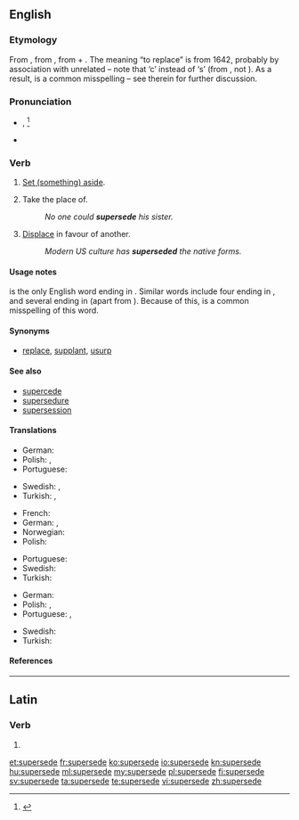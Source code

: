 ==English==

===Etymology===
From {{etyl|frm|en}} {{term|superseder||lang=frm|postpone, defer}}, from {{etyl|la}} {{term|supersedeo|supersedere|lang=la}}, from {{term|super||lang=la|over}} + {{term|sedeo|sedere|lang=la|to sit}}. The meaning “to replace” is from 1642, probably by association with unrelated {{term|precede|lang=en}} – note that ‘c’ instead of ‘s’ (from {{term|cedere||to go|lang=la}}, not {{term|sedere||to sit|lang=la}}). As a result, {{term|supercede|lang=en}} is a common misspelling – see therein for further discussion.

===Pronunciation===
* {{IPA|/suwpɹ̩ˈsijd/}}, {{IPA|/ˌsuːpəˈsiːd/}}<ref>{{R:TheFreeDictionary}}</ref>
* {{rhymes|iːd}}

===Verb===
{{en-verb|supersedes|superseding|superseded}}

# {{transitive}} [[set aside|Set (something) aside]].
# {{transitive}} Take the place of.
#: ''No one could '''supersede''' his sister.''
# {{transitive}} [[displace|Displace]] in favour of another.
#: ''Modern US culture has '''superseded''' the native forms.''

====Usage notes====
{{term||Supersede}} is the only English word ending in {{term||sede}}. Similar words include four ending in {{term||ceed}}, and several ending in {{term||cede}} (apart from {{term|seed}}). Because of this, {{term|supercede}} is a common misspelling of this word.

====Synonyms====
* {{sense|take the place of}} [[replace]], [[supplant]], [[usurp]]

====See also====
* [[supercede]] {{qualifier|common misspelling}}
* [[supersedure]]
* [[supersession]]

====Translations====
{{trans-top|Set aside}}
* German: {{t|de|aufheben}}
* Polish: {{t|pl|odłożyć}}, {{t|pl|unieważnić}}
* Portuguese: {{t|pt|sobrepor}}
{{trans-mid}}
* Swedish: {{t|sv|avlysa}}, {{t|sv|avskaffa}}
* Turkish: {{t|tr|yürürlükten kaldırmak}}, {{t|tr|ilga etmek|alt=ilgâ etmek}}
{{trans-bottom}}

{{trans-top|Take the place of}}
* French: {{t+|fr|supplanter}}
* German: {{t+|de|ablösen}}, {{t+|de|ersetzen}}
* Norwegian: {{t|no|avløse}}
* Polish: {{t|pl|zastąpić}}
{{trans-mid}}
* Portuguese: {{t+|pt|substituir}}
* Swedish: {{t|sv|ersätta}}
* Turkish: {{t|tr|yerine geçmek}}
{{trans-bottom}}

{{trans-top|Displace in favour of another}}
* German: {{t+|de|verdrängen}}
* Polish: {{t|pl|zastąpić}}, {{t|pl|zamienić}}
* Portuguese: {{t+|pt|substituir}}, {{t+|pt|suplantar}}
{{trans-mid}}
* Swedish: {{t|sv|tränga undan}}
* Turkish: {{t|tr|ayağını kaydırmak}}
{{trans-bottom}}

====References====
<references/>

----

==Latin==

===Verb===
{{la-verb-form|supersedē}}

# {{conjugation of|supersedeo|supersedeō|2|s|pres|act|imp|lang=la}}

[[et:supersede]]
[[fr:supersede]]
[[ko:supersede]]
[[io:supersede]]
[[kn:supersede]]
[[hu:supersede]]
[[ml:supersede]]
[[my:supersede]]
[[pl:supersede]]
[[fi:supersede]]
[[sv:supersede]]
[[ta:supersede]]
[[te:supersede]]
[[vi:supersede]]
[[zh:supersede]]